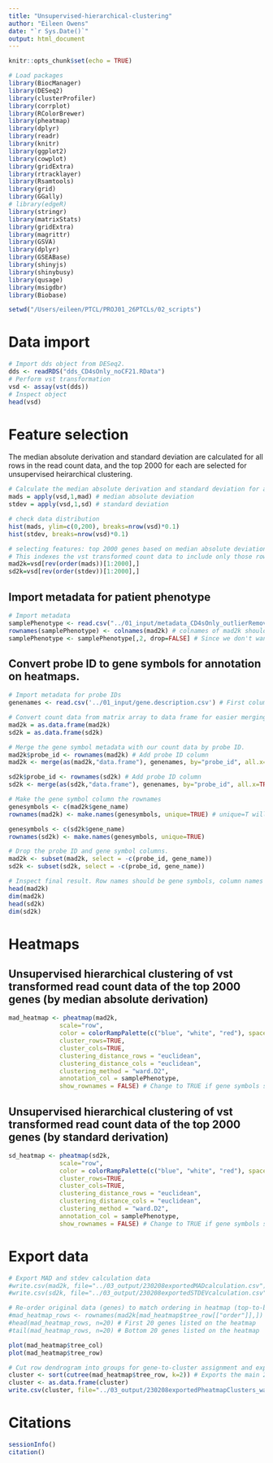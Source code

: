 ```yaml
---
title: "Unsupervised-hierarchical-clustering"
author: "Eileen Owens"
date: "`r Sys.Date()`"
output: html_document
---
```


```r
knitr::opts_chunk$set(echo = TRUE)
```

```r
# Load packages
library(BiocManager)
library(DESeq2)
library(clusterProfiler)
library(corrplot)
library(RColorBrewer)
library(pheatmap)
library(dplyr)
library(readr)
library(knitr)
library(ggplot2)
library(cowplot)
library(gridExtra)
library(rtracklayer)
library(Rsamtools)
library(grid)
library(GGally)
# library(edgeR)
library(stringr)
library(matrixStats)
library(gridExtra)
library(magrittr)
library(GSVA)
library(dplyr)
library(GSEABase)
library(shinyjs)
library(shinybusy)
library(qusage)
library(msigdbr)
library(Biobase)
```

```r
setwd("/Users/eileen/PTCL/PROJ01_26PTCLs/02_scripts")
```

# Data import
```r
# Import dds object from DESeq2.
dds <- readRDS("dds_CD4sOnly_noCF21.RData")
# Perform vst transformation
vsd <- assay(vst(dds))
# Inspect object
head(vsd)
```
# Feature selection
The median absolute derivation and standard deviation are calculated for all rows in the read count data, and the top 2000 for each are selected for unsupervised heirarchical clustering.
```r
# Calculate the median absolute derivation and standard deviation for all rows in the vst transformed data. Note that the "1" in the 'apply' function indicates that the manipulation is performed on rows.
mads = apply(vsd,1,mad) # median absolute deviation
stdev = apply(vsd,1,sd) # standard deviation

# check data distribution
hist(mads, ylim=c(0,200), breaks=nrow(vsd)*0.1)
hist(stdev, breaks=nrow(vsd)*0.1)

# selecting features: top 2000 genes based on median absolute deviation or standard deviation
# This indexes the vst transformed count data to include only those rows (probe IDs) that appeared in the top 2000 based on MAD or SD.
mad2k=vsd[rev(order(mads))[1:2000],]
sd2k=vsd[rev(order(stdev))[1:2000],]

```
## Import metadata for patient phenotype
```r
# Import metadata
samplePhenotype <- read.csv("../01_input/metadata_CD4sOnly_outlierRemoved.csv") # metadata file with sample name in one column and phenotype in a second column.
rownames(samplePhenotype) <- colnames(mad2k) # colnames of mad2k should be the sample names.
samplePhenotype <- samplePhenotype[,2, drop=FALSE] # Since we don't want the sample names annotated, remove this column now that we have rownames assigned to the appropriate sample ID.

```
## Convert probe ID to gene symbols for annotation on heatmaps.
```r
# Import metadata for probe IDs
genenames <- read.csv('../01_input/gene.description.csv') # First column should be probe_id and second column gene_name

# Convert count data from matrix array to data frame for easier merging of gene symbols for probe IDs
mad2k = as.data.frame(mad2k)
sd2k = as.data.frame(sd2k)

# Merge the gene symbol metadata with our count data by probe ID.
mad2k$probe_id <- rownames(mad2k) # Add probe ID column
mad2k <- merge(as(mad2k,"data.frame"), genenames, by="probe_id", all.x=TRUE) # Adds a column of gene names for the associated probe ID

sd2k$probe_id <- rownames(sd2k) # Add probe ID column
sd2k <- merge(as(sd2k,"data.frame"), genenames, by="probe_id", all.x=TRUE) # Adds a column of gene names for the associated probe ID

# Make the gene symbol column the rownames
genesymbols <- c(mad2k$gene_name)
rownames(mad2k) <- make.names(genesymbols, unique=TRUE) # unique=T will avoid errors if two rows have the same gene symbol

genesymbols <- c(sd2k$gene_name)
rownames(sd2k) <- make.names(genesymbols, unique=TRUE)

# Drop the probe ID and gene symbol columns.
mad2k <- subset(mad2k, select = -c(probe_id, gene_name))
sd2k <- subset(sd2k, select = -c(probe_id, gene_name))

# Inspect final result. Row names should be gene symbols, column names should be patient sample IDs, and there should be 2000 rows total.
head(mad2k)
dim(mad2k)
head(sd2k)
dim(sd2k)
```


# Heatmaps
## Unsupervised hierarchical clustering of vst transformed read count data of the top 2000 genes (by median absolute derivation)
```r
mad_heatmap <- pheatmap(mad2k, 
              scale="row", 
              color = colorRampPalette(c("blue", "white", "red"), space = "Lab")(100),
              cluster_rows=TRUE, 
              cluster_cols=TRUE, 
              clustering_distance_rows = "euclidean",
              clustering_distance_cols = "euclidean",
              clustering_method = "ward.D2",
              annotation_col = samplePhenotype,
              show_rownames = FALSE) # Change to TRUE if gene symbols should be annotated on the heatmap.
```


## Unsupervised hierarchical clustering of vst transformed read count data of the top 2000 genes (by standard derivation)
```r
sd_heatmap <- pheatmap(sd2k, 
              scale="row", 
              color = colorRampPalette(c("blue", "white", "red"), space = "Lab")(100),
              cluster_rows=TRUE, 
              cluster_cols=TRUE, 
              clustering_distance_rows = "euclidean",
              clustering_distance_cols = "euclidean",
              clustering_method = "ward.D2",
              annotation_col = samplePhenotype,
              show_rownames = FALSE) # Change to TRUE if gene symbols should be annotated on the heatmap.
```





# Export data
```r
# Export MAD and stdev calculation data
#write.csv(mad2k, file="../03_output/230208exportedMADcalculation.csv")
#write.csv(sd2k, file="../03_output/230208exportedSTDEVcalculation.csv")

# Re-order original data (genes) to match ordering in heatmap (top-to-bottom)
#mad_heatmap_rows <- rownames(mad2k[mad_heatmap$tree_row[["order"]],])
#head(mad_heatmap_rows, n=20) # First 20 genes listed on the heatmap
#tail(mad_heatmap_rows, n=20) # Bottom 20 genes listed on the heatmap

plot(mad_heatmap$tree_col)
plot(mad_heatmap$tree_row)

# Cut row dendrogram into groups for gene-to-cluster assignment and export as CSV.
cluster <- sort(cutree(mad_heatmap$tree_row, k=2)) # Exports the main 2 clusters
cluster <- as.data.frame(cluster)
write.csv(cluster, file="../03_output/230208exportedPheatmapClusters_wardD2clustering.csv")
```



# Citations
```r
sessionInfo()
citation()
```


